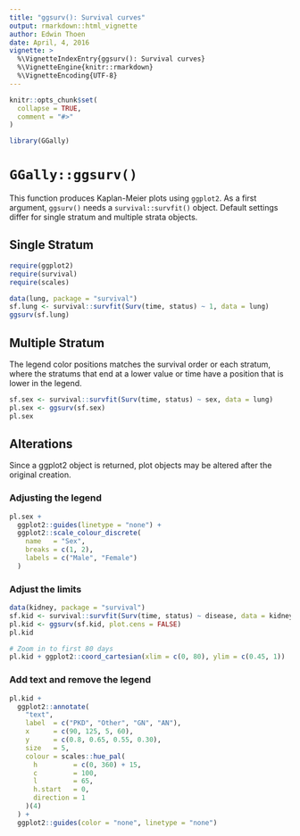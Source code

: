 ```yaml
---
title: "ggsurv(): Survival curves"
output: rmarkdown::html_vignette
author: Edwin Thoen
date: April, 4, 2016
vignette: >
  %\VignetteIndexEntry{ggsurv(): Survival curves}
  %\VignetteEngine{knitr::rmarkdown}
  %\VignetteEncoding{UTF-8}
---
```


```r
knitr::opts_chunk$set(
  collapse = TRUE,
  comment = "#>"
)
```

```r
library(GGally)
```

# `GGally::ggsurv()`



This function produces Kaplan-Meier plots using `ggplot2`.
As a first argument, `ggsurv()` needs a `survival::survfit()` object.
Default settings differ for single stratum and multiple strata objects.

## Single Stratum
```r
require(ggplot2)
require(survival)
require(scales)

data(lung, package = "survival")
sf.lung <- survival::survfit(Surv(time, status) ~ 1, data = lung)
ggsurv(sf.lung)
```

## Multiple Stratum

The legend color positions matches the survival order or each stratum, where the stratums that end at a lower value or time have a position that is lower in the legend.

```r
sf.sex <- survival::survfit(Surv(time, status) ~ sex, data = lung)
pl.sex <- ggsurv(sf.sex)
pl.sex
```

## Alterations

Since a ggplot2 object is returned, plot objects may be altered after the original creation.

### Adjusting the legend

```r
pl.sex +
  ggplot2::guides(linetype = "none") +
  ggplot2::scale_colour_discrete(
    name   = "Sex",
    breaks = c(1, 2),
    labels = c("Male", "Female")
  )
```

### Adjust the limits

```r
data(kidney, package = "survival")
sf.kid <- survival::survfit(Surv(time, status) ~ disease, data = kidney)
pl.kid <- ggsurv(sf.kid, plot.cens = FALSE)
pl.kid

# Zoom in to first 80 days
pl.kid + ggplot2::coord_cartesian(xlim = c(0, 80), ylim = c(0.45, 1))
```

### Add text and remove the legend
```r
pl.kid +
  ggplot2::annotate(
    "text",
    label  = c("PKD", "Other", "GN", "AN"),
    x      = c(90, 125, 5, 60),
    y      = c(0.8, 0.65, 0.55, 0.30),
    size   = 5,
    colour = scales::hue_pal(
      h         = c(0, 360) + 15,
      c         = 100,
      l         = 65,
      h.start   = 0,
      direction = 1
    )(4)
  ) +
  ggplot2::guides(color = "none", linetype = "none")
```
